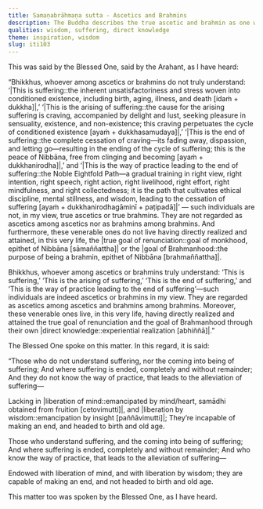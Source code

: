 ```yaml
---
title: Samaṇabrāhmaṇa sutta - Ascetics and Brahmins
description: The Buddha describes the true ascetic and brahmin as one who understands the four noble truths.
qualities: wisdom, suffering, direct knowledge
theme: inspiration, wisdom
slug: iti103
---
```


This was said by the Blessed One, said by the Arahant, as I have heard:

“Bhikkhus, whoever among ascetics or brahmins do not truly understand: ‘|This is suffering::the inherent unsatisfactoriness and stress woven into conditioned existence, including birth, aging, illness, and death [idaṁ + dukkha]|,’ ‘|This is the arising of suffering::the cause for the arising suffering is craving, accompanied by delight and lust, seeking pleasure in sensuality, existence, and non-existence; this craving perpetuates the cycle of conditioned existence [ayaṁ + dukkhasamudaya]|,’ ‘|This is the end of suffering::the complete cessation of craving—its fading away, dispassion, and letting go—resulting in the ending of the cycle of suffering; this is the peace of Nibbāna, free from clinging and becoming [ayaṁ + dukkhanirodha]|,’ and ‘|This is the way of practice leading to the end of suffering::the Noble Eightfold Path—a gradual training in right view, right intention, right speech, right action, right livelihood, right effort, right mindfulness, and right collectedness; it is the path that cultivates ethical discipline, mental stillness, and wisdom, leading to the cessation of suffering [ayaṁ + dukkhanirodhagāminī + paṭipadā]|’ — such individuals are not, in my view, true ascetics or true brahmins. They are not regarded as ascetics among ascetics nor as brahmins among brahmins. And furthermore, these venerable ones do not live having directly realized and attained, in this very life, the |true goal of renunciation::goal of monkhood, epithet of Nibbāna [sāmaññattha]| or the |goal of Brahmanhood::the purpose of being a brahmin, epithet of Nibbāna [brahmaññattha]|.

Bhikkhus, whoever among ascetics or brahmins truly understand: ‘This is suffering,’ ‘This is the arising of suffering,’ ‘This is the end of suffering,’ and ‘This is the way of practice leading to the end of suffering’—such individuals are indeed ascetics or brahmins in my view. They are regarded as ascetics among ascetics and brahmins among brahmins. Moreover, these venerable ones live, in this very life, having directly realized and attained the true goal of renunciation and the goal of Brahmanhood through their own |direct knowledge::experiential realization [abhiññā]|.”

The Blessed One spoke on this matter. In this regard, it is said:

“Those who do not understand suffering,
nor the coming into being of suffering;
And where suffering is ended,
completely and without remainder;
And they do not know the way of practice,
that leads to the alleviation of suffering—

Lacking in |liberation of mind::emancipated by mind/heart, samādhi obtained from fruition [cetovimutti]|,
and |liberation by wisdom::emancipation by insight [paññāvimutti]|;
They’re incapable of making an end,
and headed to birth and old age.

Those who understand suffering,
and the coming into being of suffering;
And where suffering is ended,
completely and without remainder;
And who know the way of practice,
that leads to the alleviation of suffering—

Endowed with liberation of mind,
and with liberation by wisdom;
they are capable of making an end,
and not headed to birth and old age.

This matter too was spoken by the Blessed One, as I have heard.